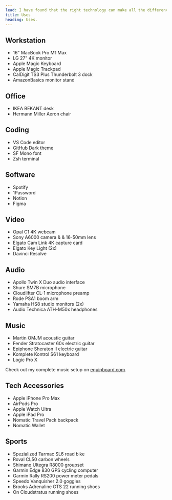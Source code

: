```yaml
---
lead: I have found that the right technology can make all the difference in my coding, video production, and music creation pursuits, which is why I have curated a list of essential tech that helps me achieve my goals.
title: Uses
heading: Uses.
---
```


## Workstation

- 16" MacBook Pro M1 Max
- LG 27" 4K monitor
- Apple Magic Keyboard
- Apple Magic Trackpad
- CalDigit TS3 Plus Thunderbolt 3 dock
- AmazonBasics monitor stand

## Office

- IKEA BEKANT desk
- Hermann Miller Aeron chair

## Coding

- VS Code editor
- GitHub Dark theme
- SF Mono font
- Zsh terminal

## Software

- Spotify
- 1Password
- Notion
- Figma

## Video

- Opal C1 4K webcam
- Sony A6000 camera & & 16-50mm lens
- Elgato Cam Link 4K capture card
- Elgato Key Light (2x)
- Davinci Resolve

## Audio

- Apollo Twin X Duo audio interface
- Shure SM7B microphone
- Cloudlifter CL-1 microphone preamp
- Rode PSA1 boom arm
- Yamaha HS8 studio monitors (2x)
- Audio Technica ATH-M50x headphones

## Music

- Martin OMJM acoustic guitar
- Fender Stratocaster 60s electric guitar
- Epiphone Sheraton II electric guitar
- Komplete Kontrol S61 keyboard
- Logic Pro X

Check out my complete music setup on [equipboard.com](https://equipboard.com/glennreyes).

## Tech Accessories

- Apple iPhone Pro Max
- AirPods Pro
- Apple Watch Ultra
- Apple iPad Pro
- Nomatic Travel Pack backpack
- Nomatic Wallet

## Sports

- Spezialized Tarmac SL6 road bike
- Roval CL50 carbon wheels
- Shimano Ultegra R8000 groupset
- Garmin Edge 830 GPS cycling computer
- Garmin Rally RS200 power meter pedals
- Speedo Vanquisher 2.0 goggles
- Brooks Adrenaline GTS 22 running shoes
- On Cloudstratus running shoes
